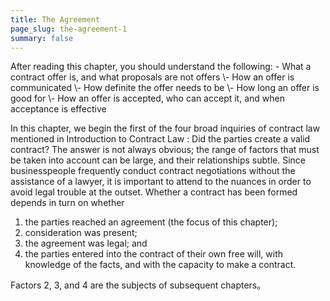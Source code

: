 ```yaml
---
title: The Agreement
page_slug: the-agreement-1
summary: false
---
```

<div className="content-chunk" data-subsection-id = "The-Agreement-294t">
<Info title="Learning Objectives">After reading this chapter, you should understand the following: - What a contract offer is, and what proposals are not offers  
\- How an offer is communicated  
\- How definite the offer needs to be  
\- How long an offer is good for  
\- How an offer is accepted, who can accept it, and when acceptance is effective</Info>

In this chapter, we begin the first of the four broad inquiries of contract law mentioned in Introduction to Contract Law : Did the parties create a valid contract? The answer is not always obvious; the range of factors that must be taken into account can be large, and their relationships subtle. Since businesspeople frequently conduct contract negotiations without the assistance of a lawyer, it is important to attend to the nuances in order to avoid legal trouble at the outset. Whether a contract has been formed depends in turn on whether

1.  the parties reached an agreement (the focus of this chapter);
2.  consideration was present;
3.  the agreement was legal; and
4.  the parties entered into the contract of their own free will, with knowledge of the facts, and with the capacity to make a contract.

Factors 2, 3, and 4 are the subjects of subsequent chapters。
</div>
